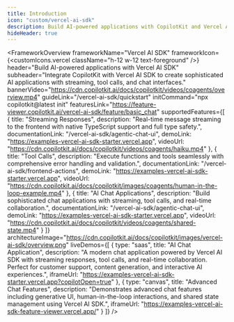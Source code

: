 ```yaml
---
title: Introduction
icon: "custom/vercel-ai-sdk"
description: Build AI-powered applications with CopilotKit and Vercel AI SDK.
hideHeader: true
---
```


<FrameworkOverview
  frameworkName="Vercel AI SDK"
  frameworkIcon={<customIcons.vercel className="h-12 w-12 text-foreground" />}
  header="Build AI-powered applications with Vercel AI SDK"
  subheader="Integrate CopilotKit with Vercel AI SDK to create sophisticated AI applications with streaming, tool calls, and chat interfaces."
  bannerVideo="https://cdn.copilotkit.ai/docs/copilotkit/videos/coagents/overview.mp4"
  guideLink="/vercel-ai-sdk/quickstart"
  initCommand="npx copilotkit@latest init"
  featuresLink="https://feature-viewer.copilotkit.ai/vercel-ai-sdk/feature/basic_chat"
  supportedFeatures={[
    {
      title: "Streaming Responses",
      description: "Real-time message streaming to the frontend with native TypeScript support and full type safety.",
      documentationLink: "/vercel-ai-sdk/agentic-chat-ui",
      demoLink: "https://examples-vercel-ai-sdk-starter.vercel.app",
      videoUrl: "https://cdn.copilotkit.ai/docs/copilotkit/videos/coagents/haiku.mp4"
    },
    {
      title: "Tool Calls",
      description: "Execute functions and tools seamlessly with comprehensive error handling and validation.",
      documentationLink: "/vercel-ai-sdk/frontend-actions",
      demoLink: "https://examples-vercel-ai-sdk-starter.vercel.app",
      videoUrl: "https://cdn.copilotkit.ai/docs/copilotkit/images/coagents/human-in-the-loop-example.mp4"
    },
    {
      title: "AI Chat Applications",
      description: "Build sophisticated chat applications with streaming, tool calls, and real-time collaboration.",
      documentationLink: "/vercel-ai-sdk/agentic-chat-ui",
      demoLink: "https://examples-vercel-ai-sdk-starter.vercel.app",
      videoUrl: "https://cdn.copilotkit.ai/docs/copilotkit/videos/coagents/shared-state.mp4"
    }
  ]}
  architectureImage="https://cdn.copilotkit.ai/docs/copilotkit/images/vercel-ai-sdk/overview.png"
  liveDemos={[
    {
      type: "saas",
      title: "AI Chat Application",
      description: "A modern chat application powered by Vercel AI SDK with streaming responses, tool calls, and real-time collaboration. Perfect for customer support, content generation, and interactive AI experiences.",
      iframeUrl: "https://examples-vercel-ai-sdk-starter.vercel.app?copilotOpen=true"
    },
    {
      type: "canvas",
      title: "Advanced Chat Features",
      description: "Demonstrates advanced chat features including generative UI, human-in-the-loop interactions, and shared state management using Vercel AI SDK.",
      iframeUrl: "https://examples-vercel-ai-sdk-feature-viewer.vercel.app/"
    }
  ]}
/>